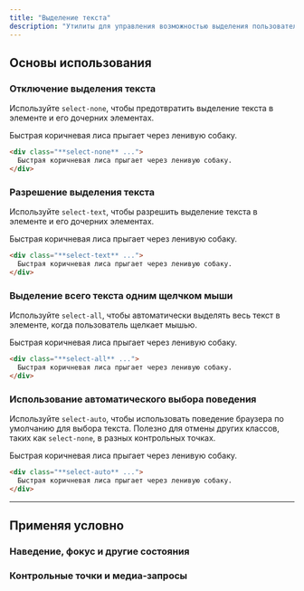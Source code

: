 ```yaml
---
title: "Выделение текста"
description: "Утилиты для управления возможностью выделения пользователем текста в элементе."
---
```




## Основы использования

### Отключение выделения текста

Используйте `select-none`, чтобы предотвратить выделение текста в элементе и его дочерних элементах.

<Example hint="Try selecting the text to see the expected behaviour">
  <div class="flex justify-center">
    <div class="select-none inline-flex text-center bg-white text-slate-900 font-semibold font-sans text-sm shadow-lg rounded-lg ring-1 ring-slate-900/5 px-4 py-3 dark:bg-slate-800 dark:ring-0 dark:highlight-white/5 dark:text-slate-200">
      Быстрая коричневая лиса прыгает через ленивую собаку.
    </div>
  </div>
</Example>

```html
<div class="**select-none** ...">
  Быстрая коричневая лиса прыгает через ленивую собаку.
</div>
```

### Разрешение выделения текста

Используйте `select-text`, чтобы разрешить выделение текста в элементе и его дочерних элементах.

<Example hint="Try selecting the text to see the expected behaviour">
  <div class="flex justify-center">
    <div class="select-text inline-flex text-center bg-white text-slate-900 font-semibold font-sans text-sm shadow-lg rounded-lg ring-1 ring-slate-900/5 px-4 py-3 dark:bg-slate-800 dark:ring-0 dark:highlight-white/5 dark:text-slate-200">
      Быстрая коричневая лиса прыгает через ленивую собаку.
    </div>
  </div>
</Example>

```html
<div class="**select-text** ...">
  Быстрая коричневая лиса прыгает через ленивую собаку.
</div>
```

### Выделение всего текста одним щелчком мыши

Используйте `select-all`, чтобы автоматически выделять весь текст в элементе, когда пользователь щелкает мышью.

<Example hint="Try selecting the text to see the expected behaviour">
  <div class="flex justify-center">
    <div class="select-all inline-flex text-center bg-white text-slate-900 font-semibold font-sans text-sm shadow-lg rounded-lg ring-1 ring-slate-900/5 px-4 py-3 dark:bg-slate-800 dark:ring-0 dark:highlight-white/5 dark:text-slate-200">
      Быстрая коричневая лиса прыгает через ленивую собаку.
    </div>
  </div>
</Example>

```html
<div class="**select-all** ...">
  Быстрая коричневая лиса прыгает через ленивую собаку.
</div>
```

### Использование автоматического выбора поведения

Используйте `select-auto`, чтобы использовать поведение браузера по умолчанию для выбора текста. Полезно для отмены других классов, таких как `select-none`, в разных контрольных точках.

<Example hint="Попробуйте выделить текст, чтобы увидеть ожидаемое поведение">
  <div class="flex justify-center">
    <div class="select-auto inline-flex text-center bg-white text-slate-900 font-semibold font-sans text-sm shadow-lg rounded-lg ring-1 ring-slate-900/5 px-4 py-3 dark:bg-slate-800 dark:ring-0 dark:highlight-white/5 dark:text-slate-200">
      Быстрая коричневая лиса прыгает через ленивую собаку.
    </div>
  </div>
</Example>

```html
<div class="**select-auto** ...">
  Быстрая коричневая лиса прыгает через ленивую собаку.
</div>
```

---

## <Heading ignore>Применяя условно</Heading>

### <Heading ignore>Наведение, фокус и другие состояния</Heading>

<HoverFocusAndOtherStates featuredClass="select-all" />

### <Heading ignore>Контрольные точки и медиа-запросы</Heading>

<BreakpointsAndMediaQueries featuredClass="select-all" />
